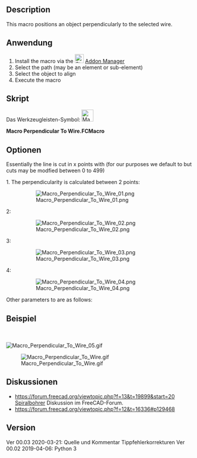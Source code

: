 <languages/>
{{Macro/de
|Name=Senkrecht zu Linienzug
|Icon=Macro_Perpendicular_To_Wire.png
|Description=Dieses Makro positioniert ein Objekt senkrecht zu einem ausgewählten Linienzug.
|Author=Mario52
|Version=00.03
|Date=2020-03-31
|FCVersion=Alle
|Download=[https://wiki.freecad.org/images/0/0c/Macro_Perpendicular_To_Wire.png Werkzeugleisten-Symbol].
}}

<div lang="en" dir="ltr" class="mw-content-ltr">
==Description==
This macro positions an object perpendicularly to the selected wire.
</div>

<span id="Usage"></span>
==Anwendung== 

<div lang="en" dir="ltr" class="mw-content-ltr">
# Install the macro via the [[Image:Std_AddonMgr.svg|24px|link=Std_AddonMgr]] [[Std_AddonMgr|Addon Manager]]
# Select the path (may be an element or sub-element)
# Select the object to align
# Execute the macro
</div>

<span id="Script"></span>
==Skript==

Das Werkzeugleisten-Symbol: [[File:Macro Perpendicular To Wire.png|32px]]

'''Macro Perpendicular To Wire.FCMacro'''

{{MacroCode|code=
# -*- coding: utf-8 -*-
__title__   = "Macro Perpendicular To Wire"
__author__  = "Mario52"
__url__     = "https://wiki.freecad.org/Macro_Perpendicular_To_Wire"
__version__ = "00.03"
__date__    = "31/03/2020"

import Draft, Part

try:
    sel = FreeCADGui.Selection.getSelection()                               # Select an object
    
    lineSelected = FreeCADGui.Selection.getSelectionEx()[0].SubObjects[0]   # first object the Path object or SubObjects
    myCircle     = sel[1]                                                   # second object
    
    pointsDirection  = []
    
    pointsDirection = lineSelected.discretize(Number=500)                   # discretize the path line first selection
    
    v=pointsDirection[0].sub(pointsDirection[1])                            # avec vecteurs 1 et 2 (direction debut ligne)
    r=App.Rotation(App.Vector(0,0,1),v)
    
    pl=FreeCAD.Placement()                                                  # placement object
    pl.Rotation.Q = r.Q
    pl.Base = pointsDirection[0]
    myCircle.Placement = pl
    
    del pointsDirection[:]
    FreeCAD.ActiveDocument.recompute()
except Exception:
    print( "Select two objects. 1:The path 2:The object to align" )

}}

<span id="Options"></span>
==Optionen==

<div lang="en" dir="ltr" class="mw-content-ltr">
Essentially the line is cut in x points with {{incode|discretize()}} (for our purposes we default to {{incode|Number&#61;500}} but cuts may be modfied between  0 to 499)
</div>

{{Code|code=
    pointsDirection = lineSelected.Shape.discretize(Number=500)             # discretize the path line first selection
}}
<div lang="en" dir="ltr" class="mw-content-ltr">
1. The perpendicularity is calculated between 2 points:
</div>
{{Code|code=
v=pointsDirection[0].sub(pointsDirection[1])          # perpendicular of first > second point
}}

:[[File:Macro Perpendicular To Wire 01.png]]
{{clear}}
2:

{{Code|code=
v=pointsDirection[-1].sub(pointsDirection[-2])       # perpendicular of last > before last point
pl.Base = pointsDirection[-1]                        # position base last point}}

:[[File:Macro Perpendicular To Wire 02.png]]
{{clear}}
3:

{{Code|code=
v=pointsDirection[100].sub(pointsDirection[101])   # perpendicular of point 100 > point 101
pl.Base = pointsDirection[100]                     # position base point 100}}

:[[File:Macro Perpendicular To Wire 03.png]]
{{clear}}
4:

{{Code|code=
v=pointsDirection[0].sub(pointsDirection[-1])         # perpendicular of first point > last point
pl.Base = pointsDirection[0]                          # position base first point}}

:[[File:Macro Perpendicular To Wire 04.png]]
{{clear}}

<div lang="en" dir="ltr" class="mw-content-ltr">
Other parameters to {{incode|discretize()}} are as follows:
</div>

{{Code|code=
# Discretizes the edge and returns a list of points.
# Forum thread: https://forum.freecad.org/viewtopic.php?f=12&t=16336#p129468
# The function accepts keywords as argument:
# discretize(Number=n) => gives a list of 'n' equidistant points
# discretize(QuasiNumber=n) => gives a list of 'n' quasi equidistant points (is faster than the method above)
# discretize(Distance=d) => gives a list of equidistant points with distance 'd'
# discretize(Deflection=d) => gives a list of points with a maximum deflection 'd' to the edge
# discretize(QuasiDeflection=d) => gives a list of points with a maximum deflection 'd' to the edge (faster)
# discretize(Angular=a,Curvature=c,[Minimum=m]) => gives a list of points with an angular deflection of 'a'
# and a curvature deflection of 'c'. Optionally a minimum number of points
# can be set which by default is set to 2.
}}

<span id="Example"></span>
==Beispiel==
<br /><br />
[[File:Macro Perpendicular To Wire 05.gif]]
{{clear}}

[[File:Macro Perpendicular To Wire.gif]]

<span id="Discussions"></span>
==Diskussionen==

* [[https://forum.freecad.org/viewtopic.php?f=13&t=19899&start=20 Spiralbohrer]] Diskussion im FreeCAD-Forum.
* https://forum.freecad.org/viewtopic.php?f=12&t=16336#p129468

==Version==

Ver 00.03 2020-03-21: Quelle und Kommentar Tippfehlerkorrekturen
Ver 00.02 2019-04-06: Python 3